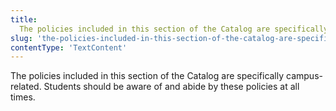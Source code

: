 ```yaml
---
title:
  The policies included in this section of the Catalog are specifically campus related  Students
slug: 'the-policies-included-in-this-section-of-the-catalog-are-specifically-campus-related-students'
contentType: 'TextContent'
---
```


The policies included in this section of the Catalog are specifically campus-related. Students
should be aware of and abide by these policies at all times.

